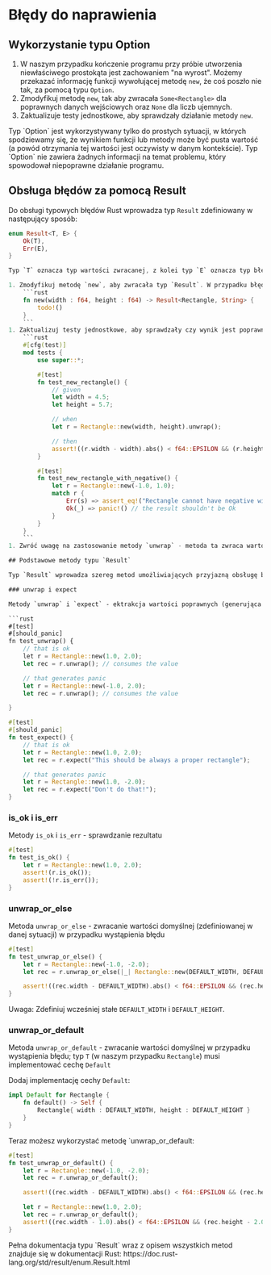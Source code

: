 
# Błędy do naprawienia 

## Wykorzystanie typu Option

1. W naszym przypadku kończenie programu przy próbie utworzenia niewłaściwego prostokąta jest zachowaniem "na wyrost". Możemy przekazać informację funkcji wywołującej metodę `new`, że coś poszło nie tak, za pomocą typu `Option`.
1. Zmodyfikuj metodę `new`, tak aby zwracała `Some<Rectangle>` dla poprawnych danych wejściowych oraz `None` dla liczb ujemnych.
1. Zaktualizuje testy jednostkowe, aby sprawdzały działanie metody `new`.

<Callout type="info">
Typ `Option` jest wykorzystywany tylko do prostych sytuacji, w których spodziewamy się, że wynikiem funkcji lub metody może być pusta wartość (a powód otrzymania tej wartości jest oczywisty w danym kontekście). Typ `Option` nie zawiera żadnych informacji na temat problemu, który spowodował niepoprawne działanie programu.
</Callout>


## Obsługa błędów za pomocą Result

Do obsługi typowych błędów Rust wprowadza typ `Result` zdefiniowany w następujący sposób:

```rust
enum Result<T, E> {
    Ok(T),
    Err(E),
}

Typ `T` oznacza typ wartości zwracanej, z kolei typ `E` oznacza typ błędu zwracanego w przypadku niepowodzenia. 

1. Zmodyfikuj metodę `new`, aby zwracała typ `Result`. W przypadku błędnych danych, metoda powinna zwrócić komunikat `Rectangle cannot have negative width or height`. Sygnatura metody `new` powinna wyglądać teraz następująco:
    ```rust
    fn new(width : f64, height : f64) -> Result<Rectangle, String> {
        todo!()
    }
    ```
1. Zaktualizuj testy jednostkowe, aby sprawdzały czy wynik jest poprawny oraz czy w przypadku błędu, komunikat jest zgodny.
    ```rust
    #[cfg(test)]
    mod tests {
        use super::*;

        #[test]
        fn test_new_rectangle() {
            // given
            let width = 4.5;
            let height = 5.7;

            // when
            let r = Rectangle::new(width, height).unwrap();

            // then
            assert!((r.width - width).abs() < f64::EPSILON && (r.height - height).abs() < f64::EPSILON);
        }

        #[test]
        fn test_new_rectangle_with_negative() {
            let r = Rectangle::new(-1.0, 1.0);
            match r {
                Err(s) => assert_eq!("Rectangle cannot have negative width or height", s.as_str()),
                Ok(_) => panic!() // the result shouldn't be Ok
            }
        }
    }
    ```
1. Zwróć uwagę na zastosowanie metody `unwrap` - metoda ta zwraca wartość w typie `Ok` (czyli de facto rezultat), jeśli natomiast wartość zwracana jest type `Err`, to metoda panikuje.

## Podstawowe metody typu `Result`

Typ `Result` wprowadza szereg metod umożliwiających przyjazną obsługę błędów. Poniżej znajdziesz prezentację najważniejszych z nich, zilustrowanych za pomocą testów jednostkowych.

### unwrap i expect

Metody `unwrap` i `expect` - ektrakcja wartości poprawnych (generująca błędy nienaprawialne)

```rust
#[test]
#[should_panic]
fn test_unwrap() {
    // that is ok
    let r = Rectangle::new(1.0, 2.0);
    let rec = r.unwrap(); // consumes the value

    // that generates panic
    let r = Rectangle::new(-1.0, 2.0);
    let rec = r.unwrap(); // consumes the value

}

#[test]
#[should_panic]
fn test_expect() {
    // that is ok
    let r = Rectangle::new(1.0, 2.0);
    let rec = r.expect("This should be always a proper rectangle");

    // that generates panic
    let r = Rectangle::new(1.0, -2.0);
    let rec = r.expect("Don't do that!");
}
```

### is_ok i is_err

Metody `is_ok` i `is_err` - sprawdzanie rezultatu

```rust
#[test]
fn test_is_ok() {
    let r = Rectangle::new(1.0, 2.0);
    assert!(r.is_ok());
    assert!(!r.is_err());
}
```

### unwrap_or_else

Metoda `unwrap_or_else` - zwracanie wartości domyślnej (zdefiniowanej w danej sytuacji) w przypadku wystąpienia błędu

```rust
#[test]
fn test_unwrap_or_else() {
    let r = Rectangle::new(-1.0, -2.0);
    let rec = r.unwrap_or_else(|_| Rectangle::new(DEFAULT_WIDTH, DEFAULT_HEIGHT).unwrap());

    assert!((rec.width - DEFAULT_WIDTH).abs() < f64::EPSILON && (rec.height - DEFAULT_HEIGHT).abs() < f64::EPSILON);
}
```

Uwaga: Zdefiniuj wcześniej stałe `DEFAULT_WIDTH` i `DEFAULT_HEIGHT`.

### unwrap_or_default

Metoda `unwrap_or_default` - zwracanie wartości domyślnej w przypadku wystąpienia błędu; typ `T` (w naszym przypadku `Rectangle`) musi implementować cechę `Default`

Dodaj implementację cechy `Default`:
```rust
impl Default for Rectangle {
    fn default() -> Self {
        Rectangle{ width : DEFAULT_WIDTH, height : DEFAULT_HEIGHT }
    }
}
```

Teraz możesz wykorzystać metodę `unwrap_or_default:

```rust
#[test]
fn test_unwrap_or_default() {
    let r = Rectangle::new(-1.0, -2.0);
    let rec = r.unwrap_or_default();

    assert!((rec.width - DEFAULT_WIDTH).abs() < f64::EPSILON && (rec.height - DEFAULT_HEIGHT).abs() < f64::EPSILON);

    let r = Rectangle::new(1.0, 2.0);
    let rec = r.unwrap_or_default();
    assert!((rec.width - 1.0).abs() < f64::EPSILON && (rec.height - 2.0).abs() < f64::EPSILON);
}
```

<Callout type="info">
Pełna dokumentacja typu `Result` wraz z opisem wszystkich metod znajduje się w dokumentacji Rust: https://doc.rust-lang.org/std/result/enum.Result.html
</Callout>



